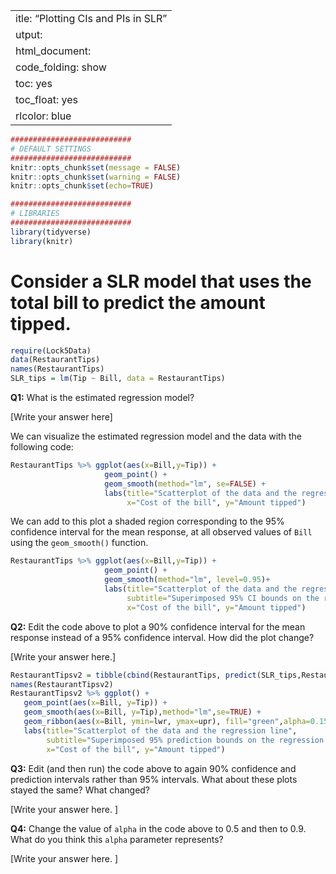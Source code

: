 ---
title: "Plotting CIs and PIs in SLR"
output:
  html_document:
    code_folding: show
    toc: yes
    toc_float: yes
urlcolor: blue
---

```r
###########################
# DEFAULT SETTINGS
###########################
knitr::opts_chunk$set(message = FALSE) 
knitr::opts_chunk$set(warning = FALSE)  
knitr::opts_chunk$set(echo=TRUE)       

###########################
# LIBRARIES
###########################
library(tidyverse)
library(knitr)
```

        
# Consider a SLR model that uses the total bill to predict the amount tipped.        
```r
require(Lock5Data)
data(RestaurantTips)
names(RestaurantTips)
SLR_tips = lm(Tip ~ Bill, data = RestaurantTips)
```

**Q1:** What is the estimated regression model? 

[Write your answer here]


We can visualize the estimated regression model and the data with the following code:

```r
RestaurantTips %>% ggplot(aes(x=Bill,y=Tip)) + 
                     geom_point() + 
                     geom_smooth(method="lm", se=FALSE) +
                     labs(title="Scatterplot of the data and the regression line",
                          x="Cost of the bill", y="Amount tipped")
```


We can add to this plot a shaded region corresponding to the 95\% confidence interval for the mean response, at all observed values of `Bill` using the `geom_smooth()` function. 

```r

RestaurantTips %>% ggplot(aes(x=Bill,y=Tip)) + 
                     geom_point() + 
                     geom_smooth(method="lm", level=0.95)+
                     labs(title="Scatterplot of the data and the regression line",
                          subtitle="Superimposed 95% CI bounds on the regression line",
                          x="Cost of the bill", y="Amount tipped")
```

**Q2:** Edit the code above to plot a 90\% confidence interval for the mean response instead of a 95\% confidence interval. How did the plot change? 

[Write your answer here.]


```r
RestaurantTipsv2 = tibble(cbind(RestaurantTips, predict(SLR_tips,RestaurantTips, interval="prediction")))
names(RestaurantTipsv2)
RestaurantTipsv2 %>% ggplot() +
   geom_point(aes(x=Bill, y=Tip)) +
   geom_smooth(aes(x=Bill, y=Tip),method="lm",se=TRUE) +
   geom_ribbon(aes(x=Bill, ymin=lwr, ymax=upr), fill="green",alpha=0.15 ) +
   labs(title="Scatterplot of the data and the regression line",
        subtitle="Superimposed 95% prediction bounds on the regression line",
        x="Cost of the bill", y="Amount tipped")
```

**Q3:** Edit (and then run) the code above to again 90\% confidence and prediction intervals rather than 95\% intervals. What about these plots stayed the same? What changed? 

[Write your answer here. ]

**Q4:** Change the value of `alpha` in the code above to 0.5 and then to 0.9. What do you think this `alpha` parameter represents? 

[Write your answer here. ]
